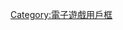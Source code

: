 {{Userbox
  |border-c = #EF9A71
  |border-s = 1
  |id-c     = #000000
  |id-s     = 13
  |id-fc    = #FE0005
  |info-c   = #708090
  |info-s   = 10
  |info-fc  = #08041F
  |id       = {{lang|ja|異議<br>あり}}
  |info     = 這個用戶想對著<span style="color: #0E0EC31;"><b>[[逆轉裁判]]</b></span>大喊<br />「<span style="color: red;"><b>我反對！</b></span>」
}}<includeonly>[[Category:喜歡玩逆轉裁判的維基人|{{PAGENAME}}]]</includeonly><noinclude>

{{DEFAULTSORT: 	Gyakuten Saiban}}
[[Category:喜歡玩逆轉裁判的維基人| ]]
[[Category:電子遊戲用戶框]]
</noinclude>